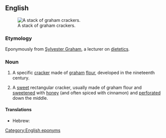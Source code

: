 {{also|Graham cracker}}
==English==
{{wikipedia}}
[[File:Graham-Cracker-Stack.jpg|right|thumb|A stack of graham crackers.]]

===Etymology===
Eponymously from [[w:Sylvester Graham|Sylvester Graham]], a lecturer on [[dietetics]].

===Noun===
{{en-noun}}

# {{lb|en|US|dated}} A specific [[cracker]] made of [[graham]] [[flour]], developed in the nineteenth century.
# {{lb|en|US|by extension}} A [[sweet]] rectangular cracker, usually made of graham flour and [[sweeten]]ed with [[honey]] (and often spiced with cinnamon) and [[perforate]]d down the middle.

[[Category:English eponyms]]

====Translations====
{{trans-top|sweet cracker made with graham flour and honey}}
* Hebrew: {{t|he|גראם קרקר|tr=gram k'ráker}}
{{trans-mid}}
{{trans-bottom}}